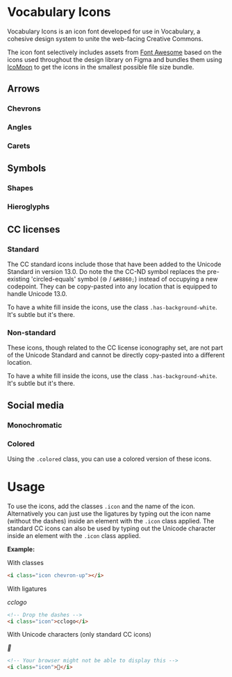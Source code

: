 
<Meta title="Vocabulary Icons"/>

# Vocabulary Icons

Vocabulary Icons is an icon font developed for use in Vocabulary, a cohesive design system to unite the web-facing
Creative Commons.

The icon font selectively includes assets from [Font Awesome](https://fontawesome.com) based on the icons used
throughout the design library on Figma and bundles them using [IcoMoon](https://icomoon.io/) to get the icons in the
smallest possible file size bundle.

## Arrows

### Chevrons

<IconGallery>
  <IconItem name="chevron-up">
    <i class="icon chevron-up"></i>
  </IconItem>
  <IconItem name="chevron-right">
    <i class="icon chevron-right"></i>
  </IconItem>
  <IconItem name="chevron-down">
    <i class="icon chevron-down"></i>
  </IconItem>
  <IconItem name="chevron-left">
    <i class="icon chevron-left"></i>
  </IconItem>
</IconGallery>

### Angles

<IconGallery>
  <IconItem name="angle-up">
    <i class="icon angle-up"></i>
  </IconItem>
  <IconItem name="angle-right">
    <i class="icon angle-right"></i>
  </IconItem>
  <IconItem name="angle-down">
    <i class="icon angle-down"></i>
  </IconItem>
  <IconItem name="angle-left">
    <i class="icon angle-left"></i>
  </IconItem>
</IconGallery>

### Carets

<IconGallery>
  <IconItem name="caret-up">
    <i class="icon caret-up"></i>
  </IconItem>
  <IconItem name="caret-right">
    <i class="icon caret-right"></i>
  </IconItem>
  <IconItem name="caret-down">
    <i class="icon caret-down"></i>
  </IconItem>
  <IconItem name="caret-left">
    <i class="icon caret-left"></i>
  </IconItem>
</IconGallery>

## Symbols

### Shapes

<IconGallery>
  <IconItem name="tick">
    <i class="icon tick"></i>
  </IconItem>
  <IconItem name="cross">
    <i class="icon cross"></i>
  </IconItem>
  <IconItem name="plus">
    <i class="icon plus"></i>
  </IconItem>
  <IconItem name="minus">
    <i class="icon minus"></i>
  </IconItem>
  <IconItem name="circle-filled">
   <i class="icon circle-filled"></i>
  </IconItem>
  <IconItem name="circle-outline">
   <i class="icon circle-outline"></i>
  </IconItem>
</IconGallery>

### Hieroglyphs

<IconGallery>
  <IconItem name="globe">
   <i class="icon globe"></i>
  </IconItem>
  <IconItem name="info">
    <i class="icon info"></i>
  </IconItem>
  <IconItem name="exclamation-circle">
    <i class="icon exclamation-circle"></i>
  </IconItem>
  <IconItem name="external-link">
    <i class="icon external-link"></i>
  </IconItem>
  <IconItem name="search">
    <i class="icon search"></i>
  </IconItem>
  <IconItem name="sort">
    <i class="icon sort"></i>
  </IconItem>
  <IconItem name="filter">
    <i class="icon filter"></i>
  </IconItem>
  <IconItem name="sliders">
    <i class="icon sliders"></i>
  </IconItem>
  <IconItem name="flag">
    <i class="icon flag"></i>
  </IconItem>
  <IconItem name="question-circle">
    <i class="icon question-circle"></i>
  </IconItem>
  <IconItem name="adjust">
    <i class="icon adjust"></i>
  </IconItem>
  <IconItem name="bookmark-regular">
    <i class="icon bookmark-regular"></i>
  </IconItem>
  <IconItem name="bookmark-solid">
    <i class="icon bookmark-solid"></i>
  </IconItem>
</IconGallery>

## CC licenses

### Standard

The CC standard icons include those that have been added to the Unicode Standard in version 13.0. Do note the the CC-ND
symbol replaces the pre-existing 'circled-equals' symbol (⊜ / `&#8860;`) instead of occupying a new codepoint. They can
be copy-pasted into any location that is equipped to handle Unicode 13.0.

<IconGallery>
  <IconItem name="cc-zero">
    <i class="icon cc-zero"></i>
  </IconItem>
  <IconItem name="cc-sa">
    <i class="icon cc-sa"></i>
  </IconItem>
  <IconItem name="cc-nc">
    <i class="icon cc-nc"></i>
  </IconItem>
  <IconItem name="cc-logo">
    <i class="icon cc-logo"></i>
  </IconItem>
  <IconItem name="cc-pd">
    <i class="icon cc-pd"></i>
  </IconItem>
  <IconItem name="cc-by">
    <i class="icon cc-by"></i>
  </IconItem>
  <IconItem name="cc-nd">
    <i class="icon cc-nd"></i>
  </IconItem>
</IconGallery>

To have a white fill inside the icons, use the class `.has-background-white`. It's subtle but it's there.

<IconGallery>
  <IconItem name="cc-zero">
    <i class="icon has-background-white cc-zero"></i>
  </IconItem>
  <IconItem name="cc-sa">
    <i class="icon has-background-white cc-sa"></i>
  </IconItem>
  <IconItem name="cc-nc">
    <i class="icon has-background-white cc-nc"></i>
  </IconItem>
  <IconItem name="cc-logo">
    <i class="icon has-background-white cc-logo"></i>
  </IconItem>
  <IconItem name="cc-pd">
    <i class="icon has-background-white cc-pd"></i>
  </IconItem>
  <IconItem name="cc-by">
    <i class="icon has-background-white cc-by"></i>
  </IconItem>
  <IconItem name="cc-nd">
    <i class="icon has-background-white cc-nd"></i>
  </IconItem>
</IconGallery>

### Non-standard

These icons, though related to the CC license iconography set, are not part of the Unicode Standard and cannot be
directly copy-pasted into a different location.

<IconGallery>
  <IconItem name="cc-sampling">
    <i class="icon cc-sampling"></i>
  </IconItem>
  <IconItem name="cc-sampling-plus">
    <i class="icon cc-sampling-plus"></i>
  </IconItem>
  <IconItem name="cc-remix">
    <i class="icon cc-remix"></i>
  </IconItem>
  <IconItem name="cc-share">
    <i class="icon cc-share"></i>
  </IconItem>
  <IconItem name="cc-nc-eu">
    <i class="icon cc-nc-eu"></i>
  </IconItem>
  <IconItem name="cc-nc-jp">
    <i class="icon cc-nc-jp"></i>
  </IconItem>
  <IconItem name="cc-pd-alt">
    <i class="icon cc-pd-alt"></i>
  </IconItem>
  <IconItem name="cc-letterheart">
    <i class="icon cc-letterheart"></i>
  </IconItem>
  <IconItem name="cc-letterheart-filled">
    <i class="icon cc-letterheart-filled"></i>
  </IconItem>
</IconGallery>

To have a white fill inside the icons, use the class `.has-background-white`. It's subtle but it's there.

<IconGallery>
  <IconItem name="cc-sampling">
    <i class="icon has-background-white cc-sampling"></i>
  </IconItem>
  <IconItem name="cc-sampling-plus">
    <i class="icon has-background-white cc-sampling-plus"></i>
  </IconItem>
  <IconItem name="cc-remix">
    <i class="icon has-background-white cc-remix"></i>
  </IconItem>
  <IconItem name="cc-share">
    <i class="icon has-background-white cc-share"></i>
  </IconItem>
  <IconItem name="cc-nc-eu">
    <i class="icon has-background-white cc-nc-eu"></i>
  </IconItem>
  <IconItem name="cc-nc-jp">
    <i class="icon has-background-white cc-nc-jp"></i>
  </IconItem>
  <IconItem name="cc-pd-alt">
    <i class="icon has-background-white cc-pd-alt"></i>
  </IconItem>
</IconGallery>

## Social media

### Monochromatic

<IconGallery>
  <IconItem name="instagram">
    <i class="icon instagram"></i>
  </IconItem>
  <IconItem name="twitter">
    <i class="icon twitter"></i>
  </IconItem>
  <IconItem name="linkedin">
    <i class="icon linkedin"></i>
  </IconItem>
  <IconItem name="facebook">
    <i class="icon facebook"></i>
  </IconItem>
  <IconItem name="pinterest">
    <i class="icon pinterest"></i>
  </IconItem>
  <IconItem name="slack">
    <i class="icon slack"></i>
  </IconItem>
  <IconItem name="reddit">
    <i class="icon reddit"></i>
  </IconItem>
  <IconItem name="github">
    <i class="icon github"></i>
  </IconItem>
  <IconItem name="WhatsApp">
    <i class="icon whatsapp"></i>
  </IconItem>
  <IconItem name="tumblr">
    <i class="icon tumblr"></i>
  </IconItem>
  <IconItem name="sms">
    <i class="icon sms"></i>
  </IconItem>
  <IconItem name="messenger">
    <i class="icon messenger"></i>
  </IconItem>
  <IconItem name="medium">
    <i class="icon medium"></i>
  </IconItem>
</IconGallery>

### Colored

Using the `.colored` class, you can use a colored version of these icons.

<IconGallery>
  <IconItem name="instagram">
    <i class="icon instagram colored"></i>
  </IconItem>
  <IconItem name="twitter">
    <i class="icon twitter colored"></i>
  </IconItem>
  <IconItem name="linkedin">
    <i class="icon linkedin colored"></i>
  </IconItem>
  <IconItem name="facebook">
    <i class="icon facebook colored"></i>
  </IconItem>
  <IconItem name="pinterest">
    <i class="icon pinterest colored"></i>
  </IconItem>
  <IconItem name="slack">
    <i class="icon slack colored"></i>
  </IconItem>
  <IconItem name="reddit">
    <i class="icon reddit colored"></i>
  </IconItem>
  <IconItem name="github">
    <i class="icon github colored"></i>
  </IconItem>
  <IconItem name="WhatsApp">
    <i class="icon whatsapp colored"></i>
  </IconItem>
  <IconItem name="tumblr">
    <i class="icon tumblr colored"></i>
  </IconItem>
  <IconItem name="sms">
    <i class="icon sms colored"></i>
  </IconItem>
  <IconItem name="messenger">
    <i class="icon messenger colored"></i>
  </IconItem>
  <IconItem name="medium">
    <i class="icon medium colored"></i>
  </IconItem>
</IconGallery>

# Usage

To use the icons, add the classes `.icon`  and the name of the icon. Alternatively you can just use the ligatures by
typing out the icon name (without the dashes) inside an element with the `.icon` class applied. The standard CC icons
can also be used by typing out the Unicode character inside an element with the `.icon` class applied.

**Example:**

With classes

<IconGallery>
  <IconItem name="">
    <i class="icon chevron-up"></i>
  </IconItem>
</IconGallery>

```html
<i class="icon chevron-up"></i>
```

With ligatures

<IconGallery>
  <IconItem name="">
    <i class="icon">cclogo</i>
  </IconItem>
</IconGallery>

```html
<!-- Drop the dashes -->
<i class="icon">cclogo</i>
```

With Unicode characters (only standard CC icons)

<IconGallery>
  <IconItem name="">
    <i class="icon">🅯</i>
  </IconItem>
</IconGallery>

```html
<!-- Your browser might not be able to display this -->
<i class="icon">🅯</i>
```
